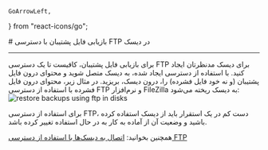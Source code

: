     GoArrowLeft,
} from "react-icons/go";


<Layout>
<Head>
<title>مستندات بازیابی فایل پشتیبان با FTP در دیسک - لیارا</title>
</Head>
# بازیابی فایل پشتیبان با دسترسی FTP در دیسک

<hr className="mb-2" />
برای بازیابی فایل پشتیبان، کافیست تا یک
دسترسی FTP برای دیسک مدنظرتان ایجاد کنید. با استفاده از دسترسی ایجاد شده، به دیسک متصل شوید و 
محتوای درون فایل پشتیبان (و نه خود فایل فشرده) را، درون دیسک، بریزید.
در مثال زیر، محتوای درون فایل فشرده با استفاده از دسترسی FTP و نرم‌افزار FileZilla به دیسک ریخته می‌شود:

<div className="h-4" />
<img src="https://files.liara.ir/liara/docs/restore-backup-in-disks.gif" alt="restore backups using ftp in disks"/>
<div className="h-4" />

<Alert variant="success">
<p>
برای استفاده از دسترسی FTP، دست کم در یک استقرار باید از دیسک استفاده کرده باشید و وضعیت آن از آماده به کار به در حال استفاده تغییر کرده باشد. 
</p>
</Alert>

<Alert variant="success">
<p>
همچنین بخوانید: <a href="./ftp-access" className="text-[#2196f3] ">اتصال به دیسک‌ها با استفاده از دسترسی FTP</a>
</p>
</Alert>

</Layout>
